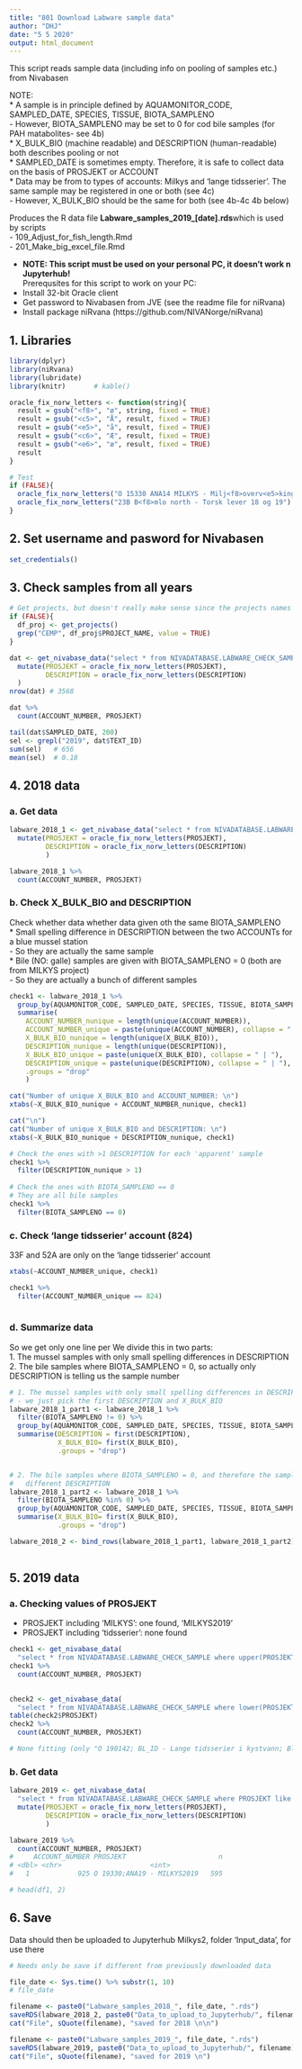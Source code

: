 ```yaml
---
title: "801 Download Labware sample data"
author: "DHJ"
date: "5 5 2020"
output: html_document
---
```


This script reads sample data (including info on pooling of samples etc.) from Nivabasen     
  
NOTE:   
* A sample is in principle defined by AQUAMONITOR_CODE, SAMPLED_DATE, SPECIES, TISSUE, BIOTA_SAMPLENO   
    - However, BIOTA_SAMPLENO may be set to 0 for cod bile samples (for PAH matabolites- see 4b)  
* X_BULK_BIO (machine readable) and DESCRIPTION (human-readable) both describes pooling or not  
* SAMPLED_DATE is sometimes empty. Therefore, it is safe to collect data on the basis of PROSJEKT or ACCOUNT   
* Data may be from to types of accounts: Milkys and 'lange tidsserier'. The same sample may be registered in one or both (see 4c)      
    - However, X_BULK_BIO should be the same for both (see 4b-4c 4b below)    



Produces the R data file **Labware_samples_2019_[date].rds**which is used by scripts  
- 109_Adjust_for_fish_length.Rmd  
- 201_Make_big_excel_file.Rmd                 

- __NOTE: This script must be used on your personal PC, it doesn't work n Jupyterhub!__   
Prerequsites for this script to work on your PC:  
- Install 32-bit Oracle client    
- Get password to Nivabasen from JVE (see the readme file for niRvana)   
- Install package niRvana (https://github.com/NIVANorge/niRvana)  
  
  

## 1. Libraries  
```r

library(dplyr)
library(niRvana)
library(lubridate)
library(knitr)       # kable()

```

```r

oracle_fix_norw_letters <- function(string){
  result = gsub("<f8>", "ø", string, fixed = TRUE)
  result = gsub("<c5>", "Å", result, fixed = TRUE)
  result = gsub("<e5>", "å", result, fixed = TRUE)
  result = gsub("<c6>", "Æ", result, fixed = TRUE)
  result = gsub("<e6>", "æ", result, fixed = TRUE)
  result
}

# Test
if (FALSE){
  oracle_fix_norw_letters("O 15330 ANA14 MILKYS - Milj<f8>overv<e5>king i kystomr<e5>dene")
  oracle_fix_norw_letters("23B B<f8>mlo north - Torsk lever 18 og 19")
}

```


## 2. Set username and pasword for Nivabasen  
```r

set_credentials()

```

## 3. Check samples from all years  
```r

# Get projects, but doesn't really make sense since the projects names fiffer from those in PROJECT in table LABWARE_CHECK_SAMPLE
if (FALSE){
  df_proj <- get_projects()
  grep("CEMP", df_proj$PROJECT_NAME, value = TRUE)
}

dat <- get_nivabase_data("select * from NIVADATABASE.LABWARE_CHECK_SAMPLE where upper(PROSJEKT) like '%MILKYS%'") %>%
  mutate(PROSJEKT = oracle_fix_norw_letters(PROSJEKT),
         DESCRIPTION = oracle_fix_norw_letters(DESCRIPTION)
  )
nrow(dat) # 3568

dat %>%
  count(ACCOUNT_NUMBER, PROSJEKT)

tail(dat$SAMPLED_DATE, 200)
sel <- grepl("2019", dat$TEXT_ID)
sum(sel)   # 656
mean(sel)  # 0.18

```

## 4. 2018 data  

### a. Get data  
```r

labware_2018_1 <- get_nivabase_data("select * from NIVADATABASE.LABWARE_CHECK_SAMPLE where ACCOUNT_NUMBER in (823,824)") %>%
  mutate(PROSJEKT = oracle_fix_norw_letters(PROSJEKT),
         DESCRIPTION = oracle_fix_norw_letters(DESCRIPTION)
         )

labware_2018_1 %>%
  count(ACCOUNT_NUMBER, PROSJEKT)


```

### b. Check X_BULK_BIO and DESCRIPTION   
Check whether data whether data given oth the same BIOTA_SAMPLENO    
* Small spelling difference in DESCRIPTION between the two ACCOUNTs for a blue mussel station  
    - So they are actually the same sample  
* Bile (NO: galle) samples are given with BIOTA_SAMPLENO = 0 (both are from MILKYS project)   
    - So they are actually a bunch of different samples  
```r

check1 <- labware_2018_1 %>%
  group_by(AQUAMONITOR_CODE, SAMPLED_DATE, SPECIES, TISSUE, BIOTA_SAMPLENO) %>%
  summarise(
    ACCOUNT_NUMBER_nunique = length(unique(ACCOUNT_NUMBER)),
    ACCOUNT_NUMBER_unique = paste(unique(ACCOUNT_NUMBER), collapse = " | "),
    X_BULK_BIO_nunique = length(unique(X_BULK_BIO)),
    DESCRIPTION_nunique = length(unique(DESCRIPTION)),
    X_BULK_BIO_unique = paste(unique(X_BULK_BIO), collapse = " | "),
    DESCRIPTION_unique = paste(unique(DESCRIPTION), collapse = " | "),
    .groups = "drop"
    )

cat("Number of unique X_BULK_BIO and ACCOUNT_NUMBER: \n")
xtabs(~X_BULK_BIO_nunique + ACCOUNT_NUMBER_nunique, check1)

cat("\n")
cat("Number of unique X_BULK_BIO and DESCRIPTION: \n")
xtabs(~X_BULK_BIO_nunique + DESCRIPTION_nunique, check1)

# Check the ones with >1 DESCRIPTION for each 'apparent' sample
check1 %>%
  filter(DESCRIPTION_nunique > 1)
  
# Check the ones with BIOTA_SAMPLENO == 0
# They are all bile samples  
check1 %>%
  filter(BIOTA_SAMPLENO == 0)

```
### c. Check 'lange tidsserier' account (824)     
33F and 52A are only on the 'lange tidsserier' account   
```r

xtabs(~ACCOUNT_NUMBER_unique, check1)

check1 %>%
  filter(ACCOUNT_NUMBER_unique == 824)
  
```
### d. Summarize data  
So we get only one line per 
We divide this in two parts:  
1. The mussel samples with only small spelling differences in DESCRIPTION  
2. The bile samples where BIOTA_SAMPLENO = 0, so actually only DESCRIPTION is telling us the sample number  
```r

# 1. The mussel samples with only small spelling differences in DESCRIPTION but same X_BULK_BIO  
# - we just pick the first DESCRIPTION and X_BULK_BIO  
labware_2018_1_part1 <- labware_2018_1 %>%
  filter(BIOTA_SAMPLENO != 0) %>%
  group_by(AQUAMONITOR_CODE, SAMPLED_DATE, SPECIES, TISSUE, BIOTA_SAMPLENO) %>%
  summarise(DESCRIPTION = first(DESCRIPTION),
            X_BULK_BIO= first(X_BULK_BIO),
            .groups = "drop")


# 2. The bile samples where BIOTA_SAMPLENO = 0, and therefore the samples can only be separated by
#   different DESCRIPTION    
labware_2018_1_part2 <- labware_2018_1 %>%
  filter(BIOTA_SAMPLENO %in% 0) %>%
  group_by(AQUAMONITOR_CODE, SAMPLED_DATE, SPECIES, TISSUE, BIOTA_SAMPLENO, DESCRIPTION) %>%
  summarise(X_BULK_BIO= first(X_BULK_BIO),
            .groups = "drop")

labware_2018_2 <- bind_rows(labware_2018_1_part1, labware_2018_1_part2)
  

```


## 5. 2019 data  

### a. Checking values of PROSJEKT  
* PROSJEKT including 'MILKYS': one found, 'MILKYS2019'   
* PROSJEKT including 'tidsserier': none found     
```r

check1 <- get_nivabase_data(
  "select * from NIVADATABASE.LABWARE_CHECK_SAMPLE where upper(PROSJEKT) like '%MILKYS%'")
check1 %>%
  count(ACCOUNT_NUMBER, PROSJEKT)
  

check2 <- get_nivabase_data(
  "select * from NIVADATABASE.LABWARE_CHECK_SAMPLE where lower(PROSJEKT) like '%tidsserier%'")
table(check2$PROSJEKT)
check2 %>%
  count(ACCOUNT_NUMBER, PROSJEKT)

# None fitting (only "O 190142; BL_ID - Lange tidsserier i kystvann; Bl<f8>tbunnsidentifisering")
```


### b. Get data    
```r

labware_2019 <- get_nivabase_data(
  "select * from NIVADATABASE.LABWARE_CHECK_SAMPLE where PROSJEKT like '%MILKYS2019%'") %>%
  mutate(PROSJEKT = oracle_fix_norw_letters(PROSJEKT),
         DESCRIPTION = oracle_fix_norw_letters(DESCRIPTION)
         )

labware_2019 %>%
  count(ACCOUNT_NUMBER, PROSJEKT)
#     ACCOUNT_NUMBER PROSJEKT                       n
# <dbl> <chr>                      <int>
#   1            925 O 19330;ANA19 - MILKYS2019   595

# head(df1, 2)


```



## 6. Save  
Data should then be uploaded to Jupyterhub Milkys2, folder 'Input_data', for use there       
```r

# Needs only be save if different from previously downloaded data

file_date <- Sys.time() %>% substr(1, 10)
# file_date

filename <- paste0("Labware_samples_2018_", file_date, ".rds")
saveRDS(labware_2018_2, paste0("Data_to_upload_to_Jupyterhub/", filename))
cat("File", sQuote(filename), "saved for 2018 \n\n")

filename <- paste0("Labware_samples_2019_", file_date, ".rds")
saveRDS(labware_2019, paste0("Data_to_upload_to_Jupyterhub/", filename))
cat("File", sQuote(filename), "saved for 2019 \n")

```


